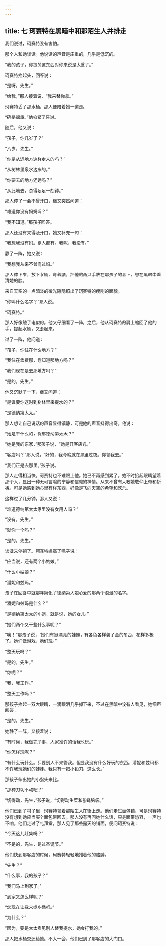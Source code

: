 ```yaml
---
---
---
```

title: 七 珂赛特在黑暗中和那陌生人并排走
---




我们说过，珂赛特没有害怕。

那个人和她谈话。他说话的声音是庄重的，几乎是低沉的。

“我的孩子，你提的这东西对你来说是太重了。”

珂赛特抬起头，回答说：

“是呀，先生。”

“给我，”那人接着说，“我来替你拿。”

珂赛特丢了那水桶。那人便陪着她一道走。

“确是很重。”他咬紧了牙说。

随后，他又说：

“孩子，你几岁了？”

“八岁，先生。”

“你是从远地方这样走来的吗？”

“从树林里泉水边来的。”

“你要去的地方还远吗？”

“从此地去，总得足足一刻钟。”

那人停了一会不曾开口，继又突然问道：

“难道你没有妈妈吗？”

“我不知道。”那孩子回答。

那人还没有来得及开口，她又补充一句：

“我想我没有妈。别人都有。我呢，我没有。”

静了一阵，她又说：

“我想我从来不曾有过妈。”

那人停下来，放下水桶，弯着腰，把他的两只手放在那孩子的肩上，想在黑暗中看清她的脸。

来自天空的一点暗淡的微光隐隐照出了珂赛特的瘦削的面貌。

“你叫什么名字？”那人说。

“珂赛特。”

那人好像触了电似的。他又仔细看了一阵，之后，他从珂赛特的肩上缩回了他的手，提起水桶，又走起来。

过了一阵，他问道：

“孩子，你住在什么地方？”

“我住在孟费郿，您知道那地方吗？”

“我们现在是去那地方吗？”

“是的，先生。”

他又沉默了一下，继又问道：

“是谁要你这时到树林里来提水的？”

“是德纳第太太。”

那人想让自己说话的声音显得镇静，可是他的声音抖得出奇，他说：

“她是干什么的，你那德纳第太太？”

“她是我的东家，”那孩子说，“她是开客店的。”

“客店吗？”那人说，“好的，我今晚就在那里过夜。你领我去。”

“我们正是去那里。”孩子说。

那人走得相当快。珂赛特也不难跟上他。她已不再感到累了。她不时抬起眼睛望着那个人，显出一种无可言喻的宁静和信赖的神情。从来不曾有人教她敬仰上帝和祈祷。可是她感到她心里有样东西，好像是飞向天空的希望和欢乐。

这样过了几分钟，那人又说：

“难道德纳第太太家里没有女用人吗？”

“没有，先生。”

“就你一个吗？”

“是的，先生。”

谈话又停顿了。珂赛特提高了嗓子说：

“应当说，还有两个小姑娘。”

“什么小姑娘？”

“潘妮和兹玛。”

孩子在回答中就那样简化了德纳第大娘心爱的那两个浪漫的名字。

“潘妮和兹玛是什么？”

“是德纳第太太的小姐，就是说，她的女儿。”

“她们两个又干些什么事呢？”

“噢！”那孩子说，“她们有挺漂亮的娃娃，有各色各样装了金的东西，花样多极了。她们做游戏，她们玩。”

“整天玩吗？”

“是的，先生。”

“你呢？”

“我，我工作。”

“整天工作吗？”

那孩子抬起一双大眼睛，一滴眼泪几乎掉下来，不过在黑暗中没有人看见，她细声回答：

“是的，先生。”

她静了一阵，又接着说：

“有时候，我做完了事，人家准许的话我也玩。”

“你怎样玩呢？”

“有什么玩什么。只要别人不来管我。但是我没有什么好玩的东西。潘妮和兹玛都不许我玩她们的娃娃。我只有一把小铅刀，这么长。”

那孩子伸出她的小指头来比。

“那种刀切不动吧？”

“切得动，先生，”孩子说，“切得动生菜和苍蝇脑袋。”

他们已到了村子里，珂赛特领着那陌生人在街上走。他们走过面包铺，可是珂赛特没有想到她应当买个面包带回去。那人没有再问她什么话，只是面带愁容，一声也不响。他们走过了礼拜堂，那人见了那些露天的铺面，便问珂赛特说：

“今天这儿赶集吗？”

“不是的，先生，是过圣诞节。”

他们快到那客店的时候，珂赛特轻轻地推着他的胳膊。

“先生？”

“什么事，我的孩子？”

“我们马上到家了。”

“到家又怎么样呢？”

“您现在让我来提水桶吧。”

“为什么？”

“因为，要是太太看见别人替我提水，她会打我的。”

那人把水桶交还给她。不大一会，他们已到了那客店的大门口。